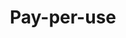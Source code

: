---
title: "Pay-per-use"
description: "Description of your new file."
sidebarTitle: "Pay-per-use"
---